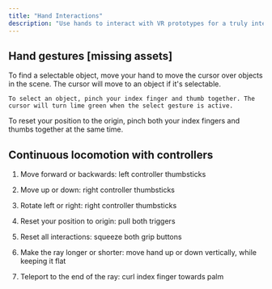 ```yaml
---
title: "Hand Interactions"
description: "Use hands to interact with VR prototypes for a truly interactive experience."
---
```


## Hand gestures \[missing assets]

<AccordionGroup>
  <Accordion title="Selecting an object" defaultOpen={false}>
    To find a selectable object, move your hand to move the cursor over objects in the scene. The cursor will move to an object if it's selectable.&#x20;

    To select an object, pinch your index finger and thumb together. The cursor will turn lime green when the select gesture is active.
  </Accordion>

  <Accordion title="Resetting position to the origin" defaultOpen={false}>
    To reset your position to the origin, pinch both your index fingers and thumbs together at the same time.
  </Accordion>

  <Accordion title="Resetting all interactions in play mode" defaultOpen={false}>

  </Accordion>

  <Accordion title="Teleporting with hands" defaultOpen={false}>

  </Accordion>
</AccordionGroup>

## Continuous locomotion with controllers

1. Move forward or backwards: left controller thumbsticks

2. Move up or down: right controller thumbsticks

3. Rotate left or right: right controller thumbsticks

4. Reset your position to origin: pull both triggers

5. Reset all interactions: squeeze both grip buttons&#x20;

6. Make the ray longer or shorter: move hand up or down vertically, while keeping it flat

7. Teleport to the end of the ray: curl index finger towards palm&#x20;